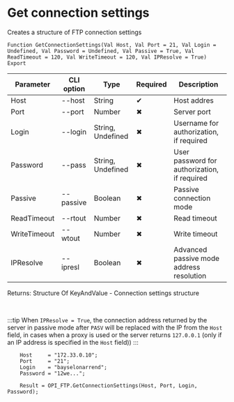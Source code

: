 ﻿---
sidebar_position: 6
description: Get connection settings and other functions to work with FTP in the Open Integration Package, a free open-source integration library for 1C:Enterprise 8, OneScript and CLI
keywords: [1C, 1С, 1С:Enterprise, 1С:Enterprise 8.3, API, Integration, Services, Exchange, OneScript, CLI, FTP]
---


# Get connection settings
 Creates a structure of FTP connection settings



`Function GetConnectionSettings(Val Host, Val Port = 21, Val Login = Undefined, Val Password = Undefined, Val Passive = True, Val ReadTimeout = 120, Val WriteTimeout = 120, Val IPResolve = True) Export`

  | Parameter | CLI option | Type | Required | Description |
  |-|-|-|-|-|
  | Host | --host | String | &#x2714; | Host addres |
  | Port | --port | Number | &#x2716; | Server port |
  | Login | --login | String, Undefined | &#x2716; | Username for authorization, if required |
  | Password | --pass | String, Undefined | &#x2716; | User password for authorization, if required |
  | Passive | --passive | Boolean | &#x2716; | Passive connection mode |
  | ReadTimeout | --rtout | Number | &#x2716; | Read timeout |
  | WriteTimeout | --wtout | Number | &#x2716; | Write timeout |
  | IPResolve | --ipresl | Boolean | &#x2716; | Advanced passive mode address resolution |

  
  Returns:  Structure Of KeyAndValue - Connection settings structure

<br/>

:::tip
When `IPResolve = True`, the connection address returned by the server in passive mode after `PASV` will be replaced with the IP from the `Host` field, in cases when a proxy is used or the server returns `127.0.0.1` (only if an IP address is specified in the `Host` field))
:::
<br/>



```bsl title="1C:Enterprise/OneScript code example"
    Host     = "172.33.0.10";
    Port     = "21";
    Login    = "bayselonarrend";
    Password = "12we...";

    Result = OPI_FTP.GetConnectionSettings(Host, Port, Login, Password);
```
 




